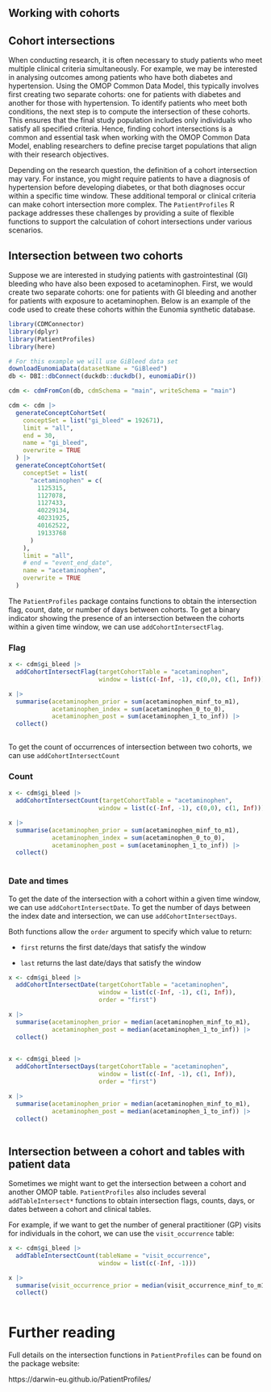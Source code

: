 ## Working with cohorts

## Cohort intersections

When conducting research, it is often necessary to study patients who meet multiple clinical criteria simultaneously. For example, we may be interested in analysing outcomes among patients who have both diabetes and hypertension. Using the OMOP Common Data Model, this typically involves first creating two separate cohorts: one for patients with diabetes and another for those with hypertension. To identify patients who meet both conditions, the next step is to compute the intersection of these cohorts. This ensures that the final study population includes only individuals who satisfy all specified criteria. Hence, finding cohort intersections is a common and essential task when working with the OMOP Common Data Model, enabling researchers to define precise target populations that align with their research objectives.

Depending on the research question, the definition of a cohort intersection may vary. For instance, you might require patients to have a diagnosis of hypertension before developing diabetes, or that both diagnoses occur within a specific time window. These additional temporal or clinical criteria can make cohort intersection more complex. The `PatientProfiles` R package addresses these challenges by providing a suite of flexible functions to support the calculation of cohort intersections under various scenarios.

## Intersection between two cohorts

Suppose we are interested in studying patients with gastrointestinal (GI) bleeding who have also been exposed to acetaminophen. First, we would create two separate cohorts: one for patients with GI bleeding and another for patients with exposure to acetaminophen. Below is an example of the code used to create these cohorts within the Eunomia synthetic database.

```r
library(CDMConnector)
library(dplyr)
library(PatientProfiles)
library(here)

# For this example we will use GiBleed data set
downloadEunomiaData(datasetName = "GiBleed")
db <- DBI::dbConnect(duckdb::duckdb(), eunomiaDir())

cdm <- cdmFromCon(db, cdmSchema = "main", writeSchema = "main")

cdm <- cdm |>
  generateConceptCohortSet(
    conceptSet = list("gi_bleed" = 192671),
    limit = "all",
    end = 30,
    name = "gi_bleed",
    overwrite = TRUE
  ) |>
  generateConceptCohortSet(
    conceptSet = list(
      "acetaminophen" = c(
        1125315,
        1127078,
        1127433,
        40229134,
        40231925,
        40162522,
        19133768
      )
    ),
    limit = "all",
    # end = "event_end_date",
    name = "acetaminophen",
    overwrite = TRUE
  )
```

The `PatientProfiles` package contains functions to obtain the intersection flag, count, date, or number of days between cohorts. To get a binary indicator showing the presence of an intersection between the cohorts within a given time window, we can use `addCohortIntersectFlag`.

### Flag

```r
x <- cdm$gi_bleed |>
  addCohortIntersectFlag(targetCohortTable = "acetaminophen",
                         window = list(c(-Inf, -1), c(0,0), c(1, Inf)))

x |>
  summarise(acetaminophen_prior = sum(acetaminophen_minf_to_m1),
            acetaminophen_index = sum(acetaminophen_0_to_0),
            acetaminophen_post = sum(acetaminophen_1_to_inf)) |>
  collect()
  
```

To get the count of occurrences of intersection between two cohorts, we can use `addCohortIntersectCount`

### Count

```r
x <- cdm$gi_bleed |>
  addCohortIntersectCount(targetCohortTable = "acetaminophen",
                         window = list(c(-Inf, -1), c(0,0), c(1, Inf)))

x |>
  summarise(acetaminophen_prior = sum(acetaminophen_minf_to_m1),
            acetaminophen_index = sum(acetaminophen_0_to_0),
            acetaminophen_post = sum(acetaminophen_1_to_inf)) |>
  collect()
  
```

### Date and times

To get the date of the intersection with a cohort within a given time window, we can use `addCohortIntersectDate`. To get the number of days between the index date and intersection, we can use `addCohortIntersectDays`.

Both functions allow the `order` argument to specify which value to return:

- `first` returns the first date/days that satisfy the window

- `last` returns the last date/days that satisfy the window

```r
x <- cdm$gi_bleed |>
  addCohortIntersectDate(targetCohortTable = "acetaminophen",
                         window = list(c(-Inf, -1), c(1, Inf)),
                         order = "first")

x |>
  summarise(acetaminophen_prior = median(acetaminophen_minf_to_m1),
            acetaminophen_post = median(acetaminophen_1_to_inf)) |>
  collect()
  
```

```r
x <- cdm$gi_bleed |>
  addCohortIntersectDays(targetCohortTable = "acetaminophen",
                         window = list(c(-Inf, -1), c(1, Inf)),
                         order = "first")

x |>
  summarise(acetaminophen_prior = median(acetaminophen_minf_to_m1),
            acetaminophen_post = median(acetaminophen_1_to_inf)) |>
  collect()
  
```

## Intersection between a cohort and tables with patient data

Sometimes we might want to get the intersection between a cohort and another OMOP table. `PatientProfiles` also includes several `addTableIntersect*` functions to obtain intersection flags, counts, days, or dates between a cohort and clinical tables.

For example, if we want to get the number of general practitioner (GP) visits for individuals in the cohort, we can use the `visit_occurrence` table:

```r
x <- cdm$gi_bleed |>
  addTableIntersectCount(tableName = "visit_occurrence",
                         window = list(c(-Inf, -1)))

x |>
  summarise(visit_occurrence_prior = median(visit_occurrence_minf_to_m1)) |>
  collect()
  
```

# Further reading

Full details on the intersection functions in `PatientProfiles` can be found on the package website:

https://darwin-eu.github.io/PatientProfiles/
